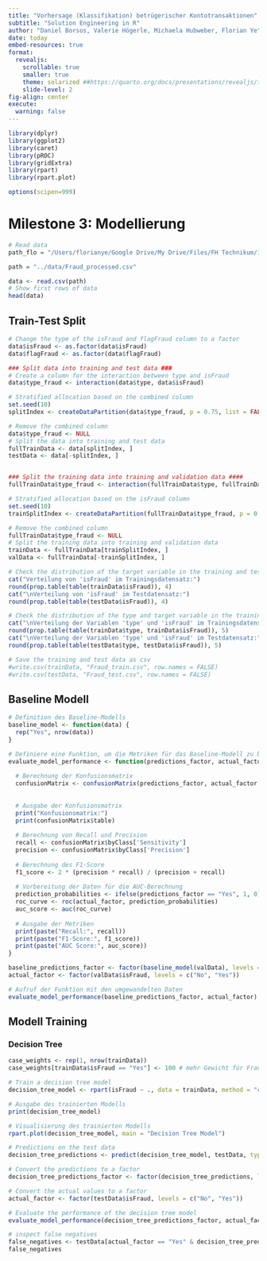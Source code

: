 ```yaml
---
title: "Vorhersage (Klassifikation) betrügerischer Kontotransaktionen"
subtitle: "Solution Engineering in R"
author: "Daniel Borsos, Valerie Högerle, Michaela Hubweber, Florian Ye"
date: today
embed-resources: true
format:
  revealjs:
    scrollable: true
    smaller: true
    theme: solarized ##https://quarto.org/docs/presentations/revealjs/themes.html
    slide-level: 2
fig-align: center
execute: 
  warning: false
---
```


```r
library(dplyr)
library(ggplot2)
library(caret)
library(pROC)
library(gridExtra)
library(rpart)
library(rpart.plot)

options(scipen=999)
```

# Milestone 3: Modellierung
```r
# Read data
path_flo = "/Users/florianye/Google Drive/My Drive/Files/FH Technikum/1 - Aktuell/Solution Engineering - R/main/Fraud_processed.csv"

path = "../data/Fraud_processed.csv"

data <- read.csv(path)
# Show first rows of data
head(data)
```

## Train-Test Split {.scrollable}

```r
# Change the type of the isFraud and flagFraud column to a factor
data$isFraud <- as.factor(data$isFraud)
data$flagFraud <- as.factor(data$flagFraud)
```


```r
### Split data into training and test data ###
# Create a column for the interaction between type and isFraud
data$type_fraud <- interaction(data$type, data$isFraud)

# Stratified allocation based on the combined column
set.seed(10)
splitIndex <- createDataPartition(data$type_fraud, p = 0.75, list = FALSE, times = 1)

# Remove the combined column
data$type_fraud <- NULL
# Split the data into training and test data
fullTrainData <- data[splitIndex, ]
testData <- data[-splitIndex, ]


### Split the training data into training and validation data ####
fullTrainData$type_fraud <- interaction(fullTrainData$type, fullTrainData$isFraud)

# Stratified allocation based on the isFraud column
set.seed(10)
trainSplitIndex <- createDataPartition(fullTrainData$type_fraud, p = 0.75, list = FALSE, times = 1)

# Remove the combined column
fullTrainData$type_fraud <- NULL
# Split the training data into training and validation data
trainData <- fullTrainData[trainSplitIndex, ]
valData <- fullTrainData[-trainSplitIndex, ]
```

```r
# Check the distribution of the target variable in the training and test data
cat("Verteilung von 'isFraud' im Trainingsdatensatz:")
round(prop.table(table(trainData$isFraud)), 4)
cat("\nVerteilung von 'isFraud' im Testdatensatz:")
round(prop.table(table(testData$isFraud)), 4)

# Check the distribution of the type and target variable in the training and test data
cat("\nVerteilung der Variablen 'type' und 'isFraud' im Trainingsdatensatz:")
round(prop.table(table(trainData$type, trainData$isFraud)), 5)
cat("\nVerteilung der Variablen 'type' und 'isFraud' im Testdatensatz:")
round(prop.table(table(testData$type, testData$isFraud)), 5)

```

```r
# Save the training and test data as csv
#write.csv(trainData, "Fraud_train.csv", row.names = FALSE)
#write.csv(testData, "Fraud_test.csv", row.names = FALSE)
```

## Baseline Modell {.scrollable}

```r
# Definition des Baseline-Modells
baseline_model <- function(data) {
  rep("Yes", nrow(data))
}
```

```r
# Definiere eine Funktion, um die Metriken für das Baseline-Modell zu berechnen und auszugeben
evaluate_model_performance <- function(predictions_factor, actual_factor) {
  
  # Berechnung der Konfusionsmatrix
  confusionMatrix <- confusionMatrix(predictions_factor, actual_factor, positive="Yes")
  
  
  # Ausgabe der Konfusionsmatrix
  print("Konfusionsmatrix:")
  print(confusionMatrix$table)
  
  # Berechnung von Recall und Precision
  recall <- confusionMatrix$byClass['Sensitivity']
  precision <- confusionMatrix$byClass['Precision']
  
  # Berechnung des F1-Score
  f1_score <- 2 * (precision * recall) / (precision + recall)
  
  # Vorbereitung der Daten für die AUC-Berechnung
  prediction_probabilities <- ifelse(predictions_factor == "Yes", 1, 0)
  roc_curve <- roc(actual_factor, prediction_probabilities)
  auc_score <- auc(roc_curve)
  
  # Ausgabe der Metriken
  print(paste("Recall:", recall))
  print(paste("F1-Score:", f1_score))
  print(paste("AUC Score:", auc_score))
}
```

```r
baseline_predictions_factor <- factor(baseline_model(valData), levels = c("No", "Yes"))
actual_factor <- factor(valData$isFraud, levels = c("No", "Yes"))

# Aufruf der Funktion mit den umgewandelten Daten
evaluate_model_performance(baseline_predictions_factor, actual_factor)
```

## Modell Training {.scrollable}

### Decision Tree
```r
case_weights <- rep(1, nrow(trainData)) 
case_weights[trainData$isFraud == "Yes"] <- 100 # mehr Gewicht für Fraud

# Train a decision tree model
decision_tree_model <- rpart(isFraud ~ ., data = trainData, method = "class", weights = case_weights)

# Ausgabe des trainierten Modells
print(decision_tree_model)

# Visualisierung des trainierten Modells
rpart.plot(decision_tree_model, main = "Decision Tree Model")
```


```r
# Predictions on the test data
decision_tree_predictions <- predict(decision_tree_model, testData, type = "class")

# Convert the predictions to a factor
decision_tree_predictions_factor <- factor(decision_tree_predictions, levels = c("No", "Yes"))

# Convert the actual values to a factor
actual_factor <- factor(testData$isFraud, levels = c("No", "Yes"))

# Evaluate the performance of the decision tree model
evaluate_model_performance(decision_tree_predictions_factor, actual_factor)

```
```r
# inspect false negatives
false_negatives <- testData[actual_factor == "Yes" & decision_tree_predictions_factor == "No", ]
false_negatives
```









